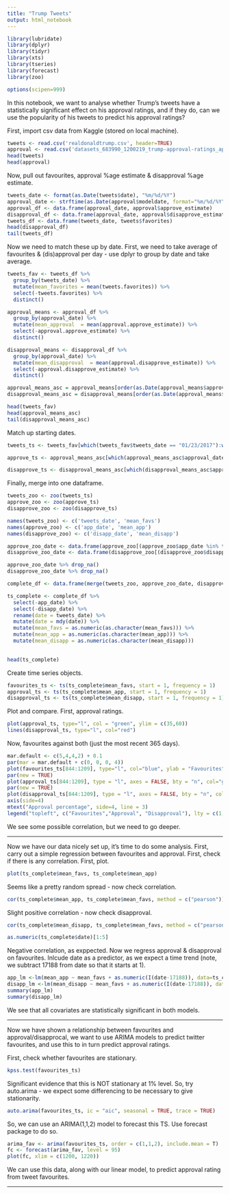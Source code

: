 ```yaml
---
title: "Trump Tweets"
output: html_notebook
---
```


```r
library(lubridate)
library(dplyr)
library(tidyr)
library(xts)
library(tseries)
library(forecast)
library(zoo)
```

```r
options(scipen=999)
```

In this notebook, we want to analyse whether Trump's tweets have a statistically significant effect on his approval ratings, and if they do, can we use the popularity of his tweets to predict his approval ratings?

First, import csv data from Kaggle (stored on local machine).

```r
tweets <- read.csv('realdonaldtrump.csv', header=TRUE)
approval <- read.csv('datasets_683990_1200219_trump-approval-ratings_approval_topline.csv', header=TRUE)
head(tweets)
head(approval)
```

Now, pull out favourites, approval %age estimate & disapproval %age estimate.

```r
tweets_date <- format(as.Date(tweets$date), "%m/%d/%Y")
approval_date <- strftime(as.Date(approval$modeldate, format="%m/%d/%Y"), format="%m/%d/%Y")
approval_df <- data.frame(approval_date, approval$approve_estimate)
disapproval_df <- data.frame(approval_date, approval$disapprove_estimate)
tweets_df <- data.frame(tweets_date, tweets$favorites)
head(disapproval_df)
tail(tweets_df)
```

Now we need to match these up by date. First, we need to take average of favourites & (dis)approval per day - use dplyr to group by date and take average.

```r
tweets_fav <- tweets_df %>%
  group_by(tweets_date) %>%
  mutate(mean_favorites = mean(tweets.favorites)) %>%
  select(-tweets.favorites) %>%
  distinct()

approval_means <- approval_df %>%
  group_by(approval_date) %>%
  mutate(mean_approval  = mean(approval.approve_estimate)) %>%
  select(-approval.approve_estimate) %>%
  distinct()

disapproval_means <- disapproval_df %>%
  group_by(approval_date) %>%
  mutate(mean_disapproval  = mean(approval.disapprove_estimate)) %>%
  select(-approval.disapprove_estimate) %>%
  distinct()

approval_means_asc = approval_means[order(as.Date(approval_means$approval_date, format = "%m/%d/%Y")),]
disapproval_means_asc = disapproval_means[order(as.Date(approval_means$approval_date, format = "%m/%d/%Y")),]

head(tweets_fav)
head(approval_means_asc)
tail(disapproval_means_asc)
```

Match up starting dates.

```r
tweets_ts <- tweets_fav[which(tweets_fav$tweets_date == "01/23/2017"):which(tweets_fav$tweets_date == "05/29/2020"),]

approve_ts <- approval_means_asc[which(approval_means_asc$approval_date == "01/23/2017"):which(approval_means_asc$approval_date == "05/29/2020"),]

disapprove_ts <- disapproval_means_asc[which(disapproval_means_asc$approval_date == "01/23/2017"):which(disapproval_means_asc$approval_date == "05/29/2020"),]
```

Finally, merge into one dataframe.

```r
tweets_zoo <- zoo(tweets_ts)
approve_zoo <- zoo(approve_ts)
disapprove_zoo <- zoo(disapprove_ts)

names(tweets_zoo) <- c('tweets_date', 'mean_favs')
names(approve_zoo) <- c('app_date', 'mean_app')
names(disapprove_zoo) <- c('disapp_date', 'mean_disapp')

approve_zoo_date <- data.frame(approve_zoo[(approve_zoo$app_date %in% tweets_zoo$tweets_date),])
disapprove_zoo_date <- data.frame(disapprove_zoo[(disapprove_zoo$disapp_date %in% tweets_zoo$tweets_date),])

approve_zoo_date %>% drop_na()
disapprove_zoo_date %>% drop_na()

complete_df <- data.frame(merge(tweets_zoo, approve_zoo_date, disapprove_zoo_date))

ts_complete <- complete_df %>%
  select(-app_date) %>%
  select(-disapp_date) %>%
  rename(date = tweets_date) %>%
  mutate(date = mdy(date)) %>%
  mutate(mean_favs = as.numeric(as.character(mean_favs))) %>%
  mutate(mean_app = as.numeric(as.character(mean_app))) %>%
  mutate(mean_disapp = as.numeric(as.character(mean_disapp)))
  
```
```r
head(ts_complete)
```

Create time series objects.

```r
favourites_ts <- ts(ts_complete$mean_favs, start = 1, frequency = 1)
approval_ts <- ts(ts_complete$mean_app, start = 1, frequency = 1)
disapproval_ts <- ts(ts_complete$mean_disapp, start = 1, frequency = 1)
```

Plot and compare. First, approval ratings.

```r
plot(approval_ts, type="l", col = "green", ylim = c(35,60))
lines(disapproval_ts, type="l", col="red")
```

Now, favourites against both (just the most recent 365 days).

```r
mar.default <- c(5,4,4,2) + 0.1
par(mar = mar.default + c(0, 0, 0, 4)) 
plot(favourites_ts[844:1209], type="l", col="blue", ylab = "Favourites")
par(new = TRUE)
plot(approval_ts[844:1209], type = "l", axes = FALSE, bty = "n", col="green", xlab = "", ylab = "")
par(new = TRUE)
plot(disapproval_ts[844:1209], type = "l", axes = FALSE, bty = "n", col="red", xlab = "", ylab = "")
axis(side=4)
mtext("Approval percentage", side=4, line = 3)
legend("topleft", c("Favourites","Approval", "Disapproval"), lty = c(1,1), col=c("Blue", "Green", "Red"))
```

We see some possible correlation, but we need to go deeper.

---------------------------------------

Now we have our data nicely set up, it's time to do some analysis. First, carry out a simple regression between favourites and approval. First, check if there is any correlation. First, plot.

```r
plot(ts_complete$mean_favs, ts_complete$mean_app)
```

Seems like a pretty random spread - now check correlation.

```r
cor(ts_complete$mean_app, ts_complete$mean_favs, method = c("pearson"))
```

Slight positive correlation - now check disapproval.

```r
cor(ts_complete$mean_disapp, ts_complete$mean_favs, method = c("pearson"))
```

```r
as.numeric(ts_complete$date)[1:5]
```

Negative correlation, as exppected. Now we regress approval & disapproval on favourites. Inlcude date as a predictor, as we expect a time trend (note, we subtract 17188 from date so that it starts at 1).

```r
app_lm <-lm(mean_app ~ mean_favs + as.numeric(I(date-17188)), data=ts_complete)
disapp_lm <-lm(mean_disapp ~ mean_favs + as.numeric(I(date-17188)), data=ts_complete)
summary(app_lm)
summary(disapp_lm)
```

We see that all covariates are statistically significant in both models.

----------------

Now we have shown a relationship between favourites and approval/disapprocal, we want to use ARIMA models to predict twitter favourites, and use this to in turn predict approval ratings.

First, check whether favourites are stationary.

```r
kpss.test(favourites_ts)
```

Significant evidence that this is NOT stationary at 1% level. So, try auto.arima - we expect some differencing to be necessary to give stationarity.

```r
auto.arima(favourites_ts, ic = "aic", seasonal = TRUE, trace = TRUE)
```

So, we can use an ARIMA(1,1,2) model to forecast this TS. Use forecast package to do so.

```r
arima_fav <- arima(favourites_ts, order = c(1,1,2), include.mean = T)
fc <- forecast(arima_fav, level = 95)
plot(fc, xlim = c(1200, 1220))
```

We can use this data, along with our linear model, to predict approval rating from tweet favourites.

-----------------------------------




